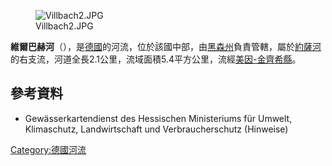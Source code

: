 {{Onesource|time=2020-09-04T10:49:22+00:00}}
{{Coord|50|10|3|N|9|25|3|E|display=title}}
[[Image:Villbach2.JPG|right]]

'''維爾巴赫河'''（{{lang-de|Villbach}}），是[[德國|德國]]的河流，位於該國中部，由[[黑森州|黑森州]]負責管轄，屬於[[約薩河_(辛恩河支流)|約薩河]]的右支流，河道全長2.1公里，流域面積5.4平方公里，流經[[美因-金齊希縣|美因-金齊希縣]]。

==參考資料==
* Gewässerkartendienst des Hessischen Ministeriums für Umwelt, Klimaschutz, Landwirtschaft und Verbraucherschutz (Hinweise)

{{Germany-geo-stub}}
[[Category:德國河流|Category:德國河流]]